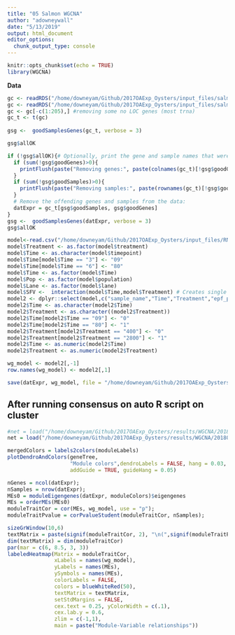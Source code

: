 ```yaml
---
title: "05 Salmon WGCNA"
author: "adowneywall"
date: "5/13/2019"
output: html_document
editor_options: 
  chunk_output_type: console
---
```


```r
knitr::opts_chunk$set(echo = TRUE)
library(WGCNA)
```

**Data**
```r
gc <- readRDS("/home/downeyam/Github/2017OAExp_Oysters/input_files/salmon_RNA/run20180512_gene_abundMatrix_.RData")
gc <- readRDS("/home/downeyam/Github/2017OAExp_Oysters/input_files/salmon_RNA/run20180512_gene_countMatrix_.RData")
gc <- gc[-c(1:205),] #removing some no LOC genes (most trna)
gc_t <- t(gc)
    
gsg <-  goodSamplesGenes(gc_t, verbose = 3)

gsg$allOK

if (!gsg$allOK){# Optionally, print the gene and sample names that were removed:
  if (sum(!gsg$goodGenes)>0){
    printFlush(paste("Removing genes:", paste(colnames(gc_t)[!gsg$goodGenes], collapse = ", ")))
  }
  if (sum(!gsg$goodSamples)>0){
    printFlush(paste("Removing samples:", paste(rownames(gc_t)[!gsg$goodSamples], collapse = ", ")))
  }
  # Remove the offending genes and samples from the data:
  datExpr = gc_t[gsg$goodSamples, gsg$goodGenes]
}
gsg <-  goodSamplesGenes(datExpr, verbose = 3)
gsg$allOK
```

```r
model<-read.csv("/home/downeyam/Github/2017OAExp_Oysters/input_files/RNA/metadata_cvirginica_rna_meta.txt", header=TRUE)
model$Treatment <- as.factor(model$treatment)
model$Time <- as.character(model$timepoint)
model$Time[model$Time == "3"] <- "09"
model$Time[model$Time == "6"] <- "80"
model$Time <- as.factor(model$Time)
model$Pop <- as.factor(model$population)
model$Lane <- as.factor(model$lane)
model$SFV <-  interaction(model$Time,model$Treatment) # Creates single factor variable for combination of time and treatment
model2 <- dplyr::select(model,c("sample_name","Time","Treatment","epf_pH","env_pH","dry_wgtcorr"))
model2$Time <- as.character(model2$Time)
model2$Treatment <- as.character((model2$Treatment))
model2$Time[model2$Time == "09"] <- "0"
model2$Time[model2$Time == "80"] <- "1"
model2$Treatment[model2$Treatment == "400"] <- "0"
model2$Treatment[model2$Treatment == "2800"] <- "1"
model2$Time <- as.numeric(model2$Time)
model2$Treatment <- as.numeric(model2$Treatment)

wg_model <- model2[,-1]
row.names(wg_model) <- model2[,1]
```

```r
save(datExpr, wg_model, file = "/home/downeyam/Github/2017OAExp_Oysters/results/20180513_salmonrun_consensus.RData")
```

## After running consensus on auto R script on cluster
```r
#net = load("/home/downeyam/Github/2017OAExp_Oysters/results/WGCNA/20180513_SalmonRun_network_auto.RData")
net = load("/home/downeyam/Github/2017OAExp_Oysters/results/WGCNA/20180513_SalmonRun_networkv2_auto.RData")

mergedColors = labels2colors(moduleLabels)
plotDendroAndColors(geneTree,
                    "Module colors",dendroLabels = FALSE, hang = 0.03,
                    addGuide = TRUE, guideHang = 0.05)
```

```r
nGenes = ncol(datExpr);
nSamples = nrow(datExpr);
MEs0 = moduleEigengenes(datExpr, moduleColors)$eigengenes
MEs = orderMEs(MEs0)
moduleTraitCor = cor(MEs, wg_model, use = "p");
moduleTraitPvalue = corPvalueStudent(moduleTraitCor, nSamples);
```

```r
sizeGrWindow(10,6)
textMatrix = paste(signif(moduleTraitCor, 2), "\n(",signif(moduleTraitPvalue, 1), ")", sep = "");
dim(textMatrix) = dim(moduleTraitCor)
par(mar = c(6, 8.5, 3, 3))
labeledHeatmap(Matrix = moduleTraitCor,
               xLabels = names(wg_model),
               yLabels = names(MEs),
               ySymbols = names(MEs),
               colorLabels = FALSE,
               colors = blueWhiteRed(50),
               textMatrix = textMatrix,
               setStdMargins = FALSE,
               cex.text = 0.25, yColorWidth = c(.1),
               cex.lab.y = 0.6,
               zlim = c(-1,1),
               main = paste("Module-Variable relationships"))
```
